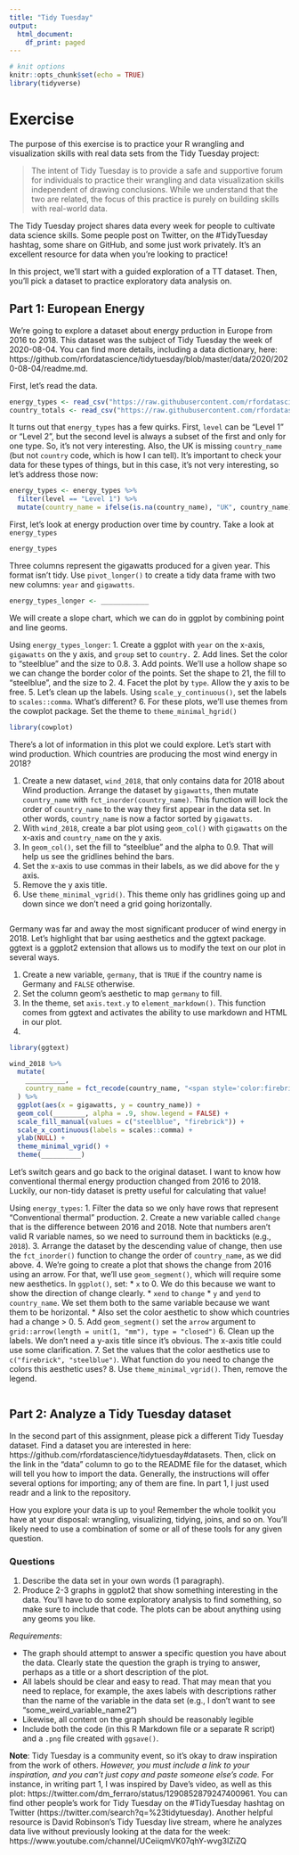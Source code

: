 ```yaml
---
title: "Tidy Tuesday"
output:
  html_document:
    df_print: paged
---
```


```r
# knit options
knitr::opts_chunk$set(echo = TRUE)
library(tidyverse)
```

# Exercise

The purpose of this exercise is to practice your R wrangling and visualization skills with real data sets from the Tidy Tuesday project:

> The intent of Tidy Tuesday is to provide a safe and supportive forum for individuals to practice their wrangling and data visualization skills independent of drawing conclusions. While we understand that the two are related, the focus of this practice is purely on building skills with real-world data.

The Tidy Tuesday project shares data every week for people to cultivate data science skills. Some people post on Twitter, on the #TidyTuesday hashtag, some share on GitHub, and some just work privately. It's an excellent resource for data when you're looking to practice! 

In this project, we'll start with a guided exploration of a TT dataset. Then, you'll pick a dataset to practice exploratory data analysis on.

## Part 1: European Energy

We're going to explore a dataset about energy prduction in Europe from 2016 to 2018. This dataset was the subject of Tidy Tuesday the week of 2020-08-04. You can find more details, including a data dictionary, here: https://github.com/rfordatascience/tidytuesday/blob/master/data/2020/2020-08-04/readme.md.

First, let's read the data.

```r
energy_types <- read_csv("https://raw.githubusercontent.com/rfordatascience/tidytuesday/master/data/2020/2020-08-04/energy_types.csv")
country_totals <- read_csv("https://raw.githubusercontent.com/rfordatascience/tidytuesday/master/data/2020/2020-08-04/country_totals.csv")
```

It turns out that `energy_types` has a few quirks. First, `level` can be "Level 1" or "Level 2", but the second level is always a subset of the first and only for one type. So, it's not very interesting. Also, the UK is missing `country_name` (but not `country` code, which is how I can tell). It's important to check your data for these types of things, but in this case, it's not very interesting, so let's address those now:

```r
energy_types <- energy_types %>%
  filter(level == "Level 1") %>% 
  mutate(country_name = ifelse(is.na(country_name), "UK", country_name))
```

First, let's look at energy production over time by country. Take a look at `energy_types`

```r
energy_types
```

Three columns represent the gigawatts produced for a given year. This format isn't tidy. Use `pivot_longer()` to create a tidy data frame with two new columns: `year` and `gigawatts`.

```r
energy_types_longer <- ____________
```

We will create a slope chart, which we can do in ggplot by combining point and line geoms. 

Using `energy_types_longer`:
1. Create a ggplot with `year` on the x-axis, `gigawatts` on the y axis, and `group` set to `country.`
2. Add lines. Set the color to "steelblue" and the size to 0.8.
3. Add points. We'll use a hollow shape so we can change the border color of the points. Set the shape to 21, the fill to "steelblue", and the size to 2.
4. Facet the plot by `type`. Allow the y axis to be free.
5. Let's clean up the labels. Using `scale_y_continuous()`, set the labels to `scales::comma`. What's different?
6. For these plots, we'll use themes from the cowplot package. Set the theme to `theme_minimal_hgrid()`

```r
library(cowplot)

```

There's a lot of information in this plot we could explore. Let's start with wind production. Which countries are producing the most wind energy in 2018?

1. Create a new dataset, `wind_2018`, that only contains data for 2018 about Wind production. Arrange the dataset by `gigawatts`, then mutate `country_name` with `fct_inorder(country_name)`. This function will lock the order of `country_name` to the way they first appear in the data set. In other words, `country_name` is now a factor sorted by `gigawatts`.
2. With `wind_2018`, create a bar plot using `geom_col()` with `gigawatts` on the x-axis and `country_name` on the y axis.
3. In `geom_col()`, set the fill to "steelblue" and the alpha to 0.9. That will help us see the gridlines behind the bars.
4. Set the x-axis to use commas in their labels, as we did above for the y axis.
5. Remove the y axis title.
6. Use `theme_minimal_vgrid()`. This theme only has gridlines going up and down since we don't need a grid going horizontally. 

```r

```
Germany was far and away the most significant producer of wind energy in 2018. Let's highlight that bar using aesthetics and the ggtext package. ggtext is a ggplot2 extension that allows us to modify the text on our plot in several ways.

1. Create a new variable, `germany`, that is `TRUE` if the country name is Germany and `FALSE` otherwise.
2. Set the column geom's aesthetic to map `germany` to fill.
3. In the theme, set `axis.text.y` to `element_markdown()`. This function comes from ggtext and activates the ability to use markdown and HTML in our plot.
4. 

```r
library(ggtext)

wind_2018 %>% 
  mutate(
    __________,
    country_name = fct_recode(country_name, "<span style='color:firebrick'>Germany</i>" = "Germany")
  ) %>% 
  ggplot(aes(x = gigawatts, y = country_name)) +
  geom_col(________, alpha = .9, show.legend = FALSE) +
  scale_fill_manual(values = c("steelblue", "firebrick")) + 
  scale_x_continuous(labels = scales::comma) +
  ylab(NULL) +
  theme_minimal_vgrid() +
  theme(__________)
```

Let's switch gears and go back to the original dataset. I want to know how conventional thermal energy production changed from 2016 to 2018. Luckily, our non-tidy dataset is pretty useful for calculating that value!

Using `energy_types`:
1. Filter the data so we only have rows that represent "Conventional thermal" production.
2. Create a new variable called `change` that is the difference between 2016 and 2018. Note that numbers aren't valid R variable names, so we need to surround them in backticks (e.g., `2018`).
3. Arrange the dataset by the descending value of change, then use the `fct_inorder()` function to change the order of `country_name`, as we did above.
4. We're going to create a plot that shows the change from 2016 using an arrow. For that, we'll use `geom_segment()`, which will require some new aesthetics. In `ggplot()`, set:
 * `x` to 0. We do this because we want to show the direction of change clearly.
 * `xend` to `change`
 * `y` and `yend` to `country_name`. We set them both to the same variable because we want them to be horizontal. 
 * Also set the color aesthetic to show which countries had a change > 0.
5. Add `geom_segment()` set the `arrow` argument to `grid::arrow(length = unit(1, "mm"), type = "closed")`
6. Clean up the labels. We don't need a y-axis title since it's obvious. The x-axis title could use some clarification. 
7. Set the values that the color aesthetics use to `c("firebrick", "steelblue")`. What function do you need to change the colors this aesthetic uses?
8. Use `theme_minimal_vgrid()`. Then, remove the legend.

```r

```


## Part 2: Analyze a Tidy Tuesday dataset 

In the second part of this assignment, please pick a different Tidy Tuesday dataset. Find a dataset you are interested in here: https://github.com/rfordatascience/tidytuesday#datasets. Then, click on the link in the "data" column to go to the README file for the dataset, which will tell you how to import the data. Generally, the instructions will offer several options for importing; any of them are fine. In part 1, I just used readr and a link to the repository.

How you explore your data is up to you! Remember the whole toolkit you have at your disposal: wrangling, visualizing, tidying, joins, and so on. You'll likely need to use a combination of some or all of these tools for any given question.

### Questions

1. Describe the data set in your own words (1 paragraph). 
2. Produce 2-3 graphs in ggplot2 that show something interesting in the data. You'll have to do some exploratory analysis to find something, so make sure to include that code. The plots can be about anything using any geoms you like. 

*Requirements*:

* The graph should attempt to answer a specific question you have about the data. Clearly state the question the graph is trying to answer, perhaps as a title or a short description of the plot.
* All labels should be clear and easy to read. That may mean that you need to replace, for example, the axes labels with descriptions rather than the name of the variable in the data set (e.g., I don't want to see "some_weird_variable_name2")
* Likewise, all content on the graph should be reasonably legible
* Include both the code (in this R Markdown file or a separate R script) and a `.png` file created with `ggsave()`. 

**Note**: Tidy Tuesday is a community event, so it's okay to draw inspiration from the work of others. *However, you must include a link to your inspiration, and you can't just copy and paste someone else's code.* For instance, in writing part 1, I was inspired by Dave's video, as well as this plot: https://twitter.com/dm_ferraro/status/1290852879247400961. You can find other people's work for Tidy Tuesday on the #TidyTuesday hashtag on Twitter (https://twitter.com/search?q=%23tidytuesday). Another helpful resource is David Robinson's Tidy Tuesday live stream, where he analyzes data live without previously looking at the data for the week: https://www.youtube.com/channel/UCeiiqmVK07qhY-wvg3IZiZQ



